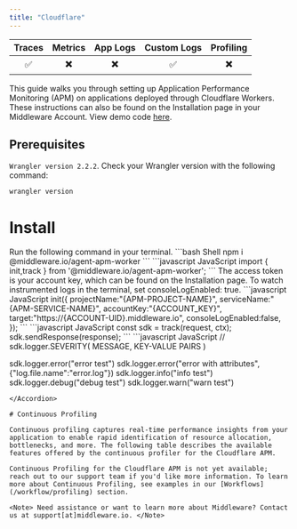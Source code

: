 ```yaml
---
title: "Cloudflare"
---
```


| Traces | Metrics | App Logs | Custom Logs | Profiling |
| :----: | :-----: | :------: | :---------: | :-------: |
| ✅ | ✖️ | ✖️ | ✅ | ✖️ |

This guide walks you through setting up Application Performance Monitoring (APM) on applications deployed through Cloudflare Workers. These instructions can also be found on the Installation page in your Middleware Account. View demo code [here](https://github.com/middleware-labs/demo-apm/tree/master/cloudflare).

## Prerequisites

`Wrangler version 2.2.2`. Check your Wrangler version with the following command:
```bash Shell
wrangler version
```

# Install

<Accordion title="Step 1: Install Middleware Package">
Run the following command in your terminal.
```bash Shell
npm i @middleware.io/agent-apm-worker 
```
</Accordion>

<Accordion title="Step 2: Import Tracker">
```javascript JavaScript
import { init,track } from '@middleware.io/agent-apm-worker';
```
</Accordion>

<Accordion title="Step 3: Initialize Tracker">
The access token is your account key, which can be found on the Installation page. To watch instrumented logs in the terminal, set consoleLogEnabled: true.
```javascript JavaScript
init({
   projectName:"{APM-PROJECT-NAME}",
   serviceName:"{APM-SERVICE-NAME}",
   accountKey:"{ACCOUNT_KEY}",
   target:"https://{ACCOUNT-UID}.middleware.io",
   consoleLogEnabled:false,
});
```
</Accordion>

<Accordion title="Step 4: Track Requests with the Middleware SDK">
```javascript JavaScript
const sdk = track(request, ctx);
sdk.sendResponse(response);
```  
</Accordion>

<Accordion title="Step 5: Enable Logging">
```javascript JavaScript
// sdk.logger.SEVERITY( MESSAGE, KEY-VALUE PAIRS )

sdk.logger.error("error test")
sdk.logger.error("error with attributes",{"log.file.name":"error.log"})
sdk.logger.info("info test")
sdk.logger.debug("debug test")
sdk.logger.warn("warn test")
```
</Accordion>

# Continuous Profiling

Continuous profiling captures real-time performance insights from your application to enable rapid identification of resource allocation, bottlenecks, and more. The following table describes the available features offered by the continuous profiler for the Cloudflare APM.

Continuous Profiling for the Cloudflare APM is not yet available; reach out to our support team if you'd like more information. To learn more about Continuous Profiling, see examples in our [Workflows](/workflow/profiling) section.

<Note> Need assistance or want to learn more about Middleware? Contact us at support[at]middleware.io. </Note>